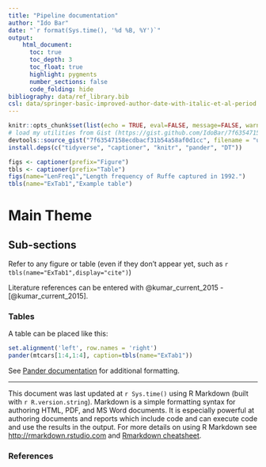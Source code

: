 ```yaml
---
title: "Pipeline documentation"
author: "Ido Bar"
date: "`r format(Sys.time(), '%d %B, %Y')`"
output: 
    html_document:
      toc: true
      toc_depth: 3
      toc_float: true
      highlight: pygments
      number_sections: false
      code_folding: hide
bibliography: data/ref_library.bib
csl: data/springer-basic-improved-author-date-with-italic-et-al-period.csl
---
```


```r
knitr::opts_chunk$set(list(echo = TRUE, eval=FALSE, message=FALSE, warning=FALSE))
# load my utilities from Gist (https://gist.github.com/IdoBar/7f63547158ecdbacf31b54a58af0d1cc)
devtools::source_gist("7f63547158ecdbacf31b54a58af0d1cc", filename = "util.R")
install.deps(c("tidyverse", "captioner", "knitr", "pander", "DT"))
```

```r
figs <- captioner(prefix="Figure")
tbls <- captioner(prefix="Table")
figs(name="LenFreq1","Length frequency of Ruffe captured in 1992.")
tbls(name="ExTab1","Example table")
```

# Main Theme

## Sub-sections
Refer to any figure or table (even if they don't appear yet, such as `r tbls(name="ExTab1",display="cite")`)

Literature references can be entered with \@kumar_current_2015 - [@kumar_current_2015].

### Tables

A table can be placed like this:
```r
set.alignment('left', row.names = 'right')
pander(mtcars[1:4,1:4], caption=tbls(name="ExTab1"))
```

See [Pander documentation](http://rapporter.github.io/pander/) for additional formatting.





***
This document was last updated at `r Sys.time()` using R Markdown (built with `r R.version.string`). Markdown is a simple formatting syntax for authoring HTML, PDF, and MS Word documents. It is especially powerful at authoring documents and reports which include code and can execute code and use the results in the output. For more details on using R Markdown see <http://rmarkdown.rstudio.com> and [Rmarkdown cheatsheet](https://www.rstudio.com/wp-content/uploads/2016/03/rmarkdown-cheatsheet-2.0.pdf).

### References